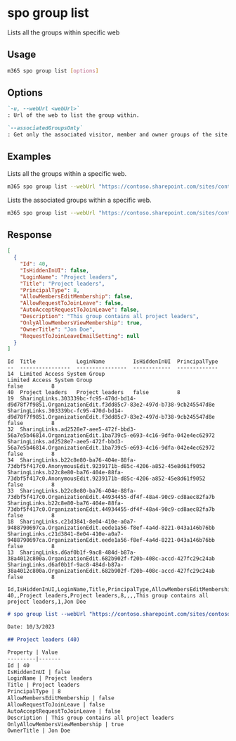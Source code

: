 
# spo group list

Lists all the groups within specific web

## Usage

```sh
m365 spo group list [options]
```

## Options

```md definition-list
`-u, --webUrl <webUrl>`
: Url of the web to list the group within.

`--associatedGroupsOnly`
: Get only the associated visitor, member and owner groups of the site.
```

<Global />

## Examples

Lists all the groups within a specific web.

```sh
m365 spo group list --webUrl "https://contoso.sharepoint.com/sites/contoso"
```

Lists the associated groups within a specific web.

```sh
m365 spo group list --webUrl "https://contoso.sharepoint.com/sites/contoso" --associatedGroupsOnly
```

## Response

<Tabs>
  <TabItem value="JSON">

  ```json
  [
    {
      "Id": 40,
      "IsHiddenInUI": false,
      "LoginName": "Project leaders",
      "Title": "Project leaders",
      "PrincipalType": 8,
      "AllowMembersEditMembership": false,
      "AllowRequestToJoinLeave": false,
      "AutoAcceptRequestToJoinLeave": false,
      "Description": "This group contains all project leaders",
      "OnlyAllowMembersViewMembership": true,
      "OwnerTitle": "Jon Doe",
      "RequestToJoinLeaveEmailSetting": null
    }
  ]
  ```

  </TabItem>
  <TabItem value="Text">

  ```text
  Id  Title             LoginName         IsHiddenInUI  PrincipalType
  --  ----------------  ----------------  ------------  -------------                                                                                                                       14  Limited Access System Group                                                                              Limited Access System Group                                                                              false         8
  40  Project leaders   Project leaders   false         8                                                                                                                                   19  SharingLinks.303339bc-fc95-470d-bd14-d9d78f7f9851.OrganizationEdit.f3dd85c7-83e2-497d-b738-9cb245547d8e  SharingLinks.303339bc-fc95-470d-bd14-d9d78f7f9851.OrganizationEdit.f3dd85c7-83e2-497d-b738-9cb245547d8e  false         8                                                                                                                                   32  SharingLinks.ad2528e7-aee5-472f-bbd3-56a7e5b46814.OrganizationEdit.1ba739c5-e693-4c16-9dfa-042e4ec62972  SharingLinks.ad2528e7-aee5-472f-bbd3-56a7e5b46814.OrganizationEdit.1ba739c5-e693-4c16-9dfa-042e4ec62972  false         8                                                                                                                                   34  SharingLinks.b22c8e80-ba76-404e-88fa-73dbf5f417c0.AnonymousEdit.9239171b-d85c-4206-a852-45e8d61f9052     SharingLinks.b22c8e80-ba76-404e-88fa-73dbf5f417c0.AnonymousEdit.9239171b-d85c-4206-a852-45e8d61f9052     false         8                                                                                                                                   33  SharingLinks.b22c8e80-ba76-404e-88fa-73dbf5f417c0.OrganizationEdit.44934455-df4f-48a4-90c9-cd8aec82fa7b  SharingLinks.b22c8e80-ba76-404e-88fa-73dbf5f417c0.OrganizationEdit.44934455-df4f-48a4-90c9-cd8aec82fa7b  false         8                                                                                                                                   18  SharingLinks.c21d3841-8e04-410e-a0a7-9488790697ca.OrganizationEdit.eede1a56-f8ef-4a4d-8221-043a146b76bb  SharingLinks.c21d3841-8e04-410e-a0a7-9488790697ca.OrganizationEdit.eede1a56-f8ef-4a4d-8221-043a146b76bb  false         8                                                                                                                                   13  SharingLinks.d6af0b1f-9ac8-484d-b87a-38a4012c800a.OrganizationEdit.682b902f-f20b-408c-accd-427fc29c24ab  SharingLinks.d6af0b1f-9ac8-484d-b87a-38a4012c800a.OrganizationEdit.682b902f-f20b-408c-accd-427fc29c24ab  false         8
  ```

  </TabItem>
  <TabItem value="CSV">

  ```csv
  Id,IsHiddenInUI,LoginName,Title,PrincipalType,AllowMembersEditMembership,AllowRequestToJoinLeave,AutoAcceptRequestToJoinLeave,Description,OnlyAllowMembersViewMembership,OwnerTitle
  40,,Project leaders,Project leaders,8,,,,This group contains all project leaders,1,Jon Doe
  ```

  </TabItem>
  <TabItem value="Markdown">

  ```md
  # spo group list --webUrl "https://contoso.sharepoint.com/sites/contoso"

  Date: 10/3/2023

  ## Project leaders (40)

  Property | Value
  ---------|-------
  Id | 40
  IsHiddenInUI | false
  LoginName | Project leaders
  Title | Project leaders
  PrincipalType | 8
  AllowMembersEditMembership | false
  AllowRequestToJoinLeave | false
  AutoAcceptRequestToJoinLeave | false
  Description | This group contains all project leaders
  OnlyAllowMembersViewMembership | true
  OwnerTitle | Jon Doe
  ```

  </TabItem>
</Tabs>
